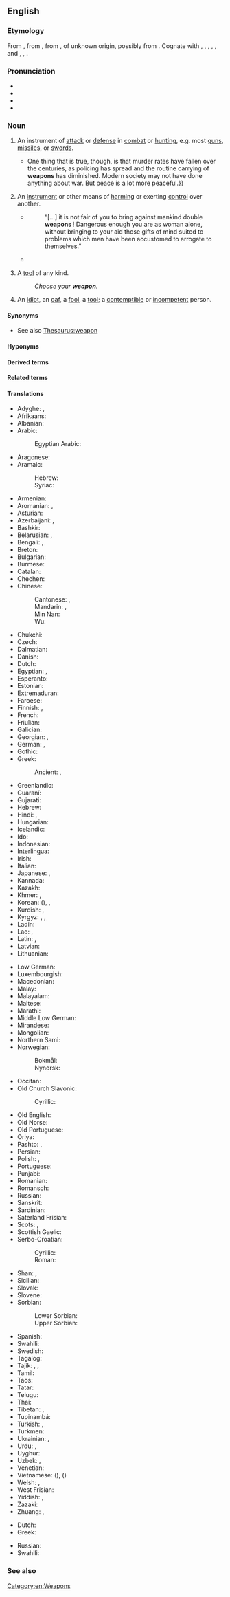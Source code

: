 ==English==

===Etymology===
From {{inh|en|enm|wepen}}, from {{inh|en|ang|wǣpn}}, from {{inh|en|gem-pro|*wēpną||weapon}}, of unknown origin, possibly from {{der|en|ine-pro|*wēbnom}}. Cognate with {{cog|sco|wapyn}}, {{m|sco|wappen||weapon}}, {{cog|fy|wapen||weapon}}, {{cog|nl|wapen||weapon; coat of arms}}, {{cog|nds|wapen||weapon}}, {{cog|de|Waffe||weapon}} and {{m|de|Wappen||coat of arms}}, {{cog|sv|vapen||weapon}}, {{cog|is|vopn||weapon}}.

===Pronunciation===
* {{IPA|en|/ˈwɛ.pən/}}
* {{audio|en|en-us-weapon.ogg|Audio (US)}}
* {{rhymes|en|ɛpən}}
* {{hyphenation|en|weap|on}}

===Noun===
{{en-noun}}

# An instrument of [[attack]] or [[defense]] in [[combat]] or [[hunting]], e.g. most [[gun]]s, [[missile]]s, or [[sword]]s.
#: {{ux|en|The club that is now mostly used for golf was once a common '''weapon'''.}}
#* {{quote-journal|en|date=2013-07-20|volume=408|issue=8845|magazine={{w|The Economist}}
|title=[http://www.economist.com/news/science-and-technology/http://www.economist.com/news/science-and-technology/21581980-latest-research-suggests-humans-are-not-warriors-their-genes-after-all-old Old soldiers?]
|passage=Whether modern, industrial man is less or more warlike than his hunter-gatherer ancestors is impossible to determine.{{...}}One thing that is true, though, is that murder rates have fallen over the centuries, as policing has spread and the routine carrying of '''weapons''' has diminished. Modern society may not have done anything about war. But peace is a lot more peaceful.}}
# An [[instrument]] or other means of [[harm]]ing or exerting [[control]] over another.
#: {{ux|en|Money is the main '''weapon''' of modern oligarchs.}}
#* {{RQ:EHough PrqsPrc|I|0029}}
#*: “[…] it is not fair of you to bring against mankind double '''weapons'''&thinsp;! Dangerous enough you are as woman alone, without bringing to your aid those gifts of mind suited to problems which men have been accustomed to arrogate to themselves.”
#* {{quote-journal|en|date=January 15, 2011|author=Phil Dawkes|work=BBC
|title=[http://news.bbc.co.uk/sport2/hi/football/eng_prem/9358228.stm Stoke 2-0 Bolton]
|passage=Rory Delap's long throw-ins are a familiar '''weapon''' to the Potters' opponents but this does not make them any easier to defend against.}}
# {{lb|en|informal|humorous}} A [[tool]] of any kind.
#: ''Choose your '''weapon'''.''
# {{lb|en|Scotland|Britain|slang|pejorative}} An [[idiot]], an [[oaf]], a [[fool]], a [[tool]]; a [[contemptible]] or [[incompetent]] person.

====Synonyms====
* See also [[Thesaurus:weapon]]

====Hyponyms====
{{col4|en|assault weapon
|[[anti-tank guided weapon]] ([[ATGW]])
|anti-tank weapon
|atomic weapon
|biological weapon
|bioweapon
|chemical weapon
|cold weapon
|conventional weapon
|crew-served weapon
|cyberweapon
|doomsday weapon
|gun
|mass destruction weapon
|murder weapon
|nuclear weapon
|pistol
|radiological weapon
|ranged weapon
|section automatic weapon
|siege weapon
|space weapon
|squad automatic weapon
|superweapon
|sword
|thermonuclear weapon
|[[weapon of mass destruction]] ([[WMD]])
|weapon of wholesale destruction
}}

====Derived terms====
{{der4|en|beweapon
|biological-weapon
|nonweapon
|radiological-weapon
|superweaponry
|weaponed
|weaponeer
|weaponization
|weaponize
|weapons-grade
|weaponsmith
|weaponsmithing
}}

====Related terms====
{{rel4|en|[[Assault Weapons Ban]] ([[AWB]])
|[[assault with a deadly weapon]] ([[ADW]])
|[[nuclear weapons inheritance project]] ([[NWIP]])
|[[nuclear weapons state]] ([[NWS]])
|weapons free
|weapons hold
|weapons tight
}}

====Translations====
{{trans-top|instrument of attack or defense in combat}}
* Adyghe: {{t|ady|ӏашэ}}, {{t|ady|ашэ}}
* Afrikaans: {{t+|af|wapen}}
* Albanian: {{t+|sq|armë|f}}
* Arabic: {{t|ar|سِلَاح|m}}
*: Egyptian Arabic: {{t|arz|سلاح|m|tr=silāḥ}}
* Aragonese: {{t|an|arma}}
* Aramaic:
*: Hebrew: {{t|arc|זינא|tr=zaynā’|m}}
*: Syriac: {{t|arc|ܙܝܢܐ|tr=zaynā’|m}}
* Armenian: {{t+|hy|զենք}}
* Aromanian: {{t|rup|armã|f}}, {{t|rup|tufeche}}
* Asturian: {{t|ast|arma|f}}
* Azerbaijani: {{t+|az|silah}}, {{t|az|yaraq}}
* Bashkir: {{t|ba|ҡорал}}
* Belarusian: {{t|be|збро́я|f}}, {{t|be|ару́жжа|n}}
* Bengali: {{t+|bn|অস্ত্র}}, {{t|bn|হাতিয়ার}}
* Breton: {{t+|br|arm|m}}
* Bulgarian: {{t+|bg|оръ́жие|n}}
* Burmese: {{t+|my|လက်နက်}}
* Catalan: {{t+|ca|arma|f}}
* Chechen: {{t|ce|герз}}
* Chinese:
*: Cantonese: {{t|yue|武器|tr=mou5 hei3}}, {{t|yue|兵器|tr=bing1 hei3}}
*: Mandarin: {{t+|cmn|武器|tr=wǔqì}}, {{t+|cmn|兵器|tr=bīngqì}}
*: Min Nan: {{t+|nan|武器|tr=bú-khì}}
*: Wu: {{t|wuu|武器|tr=vu qi}}
* Chukchi: {{t|ckt|ирвын|tr=irvyn}}
* Czech: {{t+|cs|zbraň|f}}
* Dalmatian: {{t|dlm|jarma|f}}
* Danish: {{t+|da|våben|n}}
* Dutch: {{t+|nl|wapen|n}}
* Egyptian: {{t-egy|jry|h=i-ir-i-i-T30}}, {{t-egy|ꜥḥꜣw|h=D34A-w-T11}}
* Esperanto: {{t|eo|armilo}}
* Estonian: {{t+|et|relv}}
* Extremaduran: {{t|ext|arma}}
* Faroese: {{t|fo|vápn|n}}
* Finnish: {{t+|fi|ase}}, {{t+|fi|astalo}}
* French: {{t+|fr|arme|f}}
* Friulian: {{t|fur|arme|f}}
* Galician: {{t+|gl|arma|f}}
* Georgian: {{t|ka|იარაღი}}, {{t|ka|საჭურველი}}
* German: {{t+|de|Waffe|f}}, {{t+|de|Arm|m}}
* Gothic: {{t|got|𐍅𐌴𐍀𐌽|n|sc=Goth}}
* Greek: {{t+|el|όπλο|n}}
*: Ancient: {{t|grc|ὅπλον|n}}, {{q|Epic}} {{t|grc|ἄορ|n}}
* Greenlandic: {{t|kl|sakku}}
* Guaraní: {{t|gn|mboka}} {{qualifier|firearm}}
* Gujarati: {{t+|gu|શસ્ત્ર|sc=Gujr}}
* Hebrew: {{t+|he|כְּלִי נֶשֶׁק|m|tr=kli nésheq}}
* Hindi: {{t+|hi|हथियार|m|sc=Deva}}, {{t+|hi|शस्त्र|m|sc=Deva}}
* Hungarian: {{t+|hu|fegyver}}
* Icelandic: {{t+|is|vopn|n}}
* Ido: {{t+|io|armo}}
* Indonesian: {{t+|id|senjata}}
* Interlingua: {{t|ia|arma}}
* Irish: {{t|ga|arm}}
* Italian: {{t+|it|arma|f}}
* Japanese: {{t+|ja|武器|tr=ぶき, buki|sc=Jpan}}, {{t+|ja|兵器|tr=へいき, heiki|sc=Jpan}}
* Kannada: {{t+|kn|ಆಯುಧ}}
* Kazakh: {{t+|kk|қару|sc=Cyrl}}
* Khmer: {{t|km|គ្រឿងអាវុធ}}, {{t+|km|អាវុធ}}
* Korean: {{t+|ko|무기}} ({{t+|ko|武器}}), {{t+|ko|병기}}, {{t|ko|전쟁무기|tr=jeonjaengmugi}}
* Kurdish: {{t+|ku|çek}}, {{t+|ku|sîleh}}
* Kyrgyz: {{t+|ky|курал|sc=Cyrl}}, {{t|ky|курал-жарак|sc=Cyrl}}, {{t+|ky|жарак|sc=Cyrl}}
* Ladin: {{t|lld|erma|f}}
* Lao: {{t|lo|ຄຳເພິງ}}, {{t+|lo|ອາວຸດ}}
* Latin: {{t|la|tēlum|n}}, {{t+|la|arma|n-p}}
* Latvian: {{t|lv|ierocis|m}}
* Lithuanian: {{t|lt|ginklas|m}}
{{trans-mid}}
* Low German: {{t|nds|Wapen|n}}
* Luxembourgish: {{t+|lb|Waff|f}}
* Macedonian: {{t|mk|о́ружје|n|sc=Cyrl}}
* Malay: {{t|ms|senjata}}
* Malayalam: {{t+|ml|ആയുധം}}
* Maltese: {{t|mt|arma|f}}
* Marathi: {{t|mr|शस्त्र}}
* Middle Low German: {{t|gml|wapen|tr=wâpen}}
* Mirandese: {{t|mwl|arma}}
* Mongolian: {{t+|mn|зэвсэг|sc=Cyrl}}
* Northern Sami: {{t|se|vearju}}
* Norwegian:
*: Bokmål: {{t+|nb|våpen|n}}
*: Nynorsk: {{t|nn|våpen|n}}
* Occitan: {{t+|oc|arma|f}}
* Old Church Slavonic:
*: Cyrillic: {{t|cu|орѫжиѥ|n}}
* Old English: {{t|ang|wǣpn|n}}
* Old Norse: {{t|non|vápn|n}}
* Old Portuguese: {{t|roa-opt|arma}}
* Oriya: {{t-needed|or}}
* Pashto: {{t+|ps|وسله|f|tr=waslá}}, {{t+|ps|اسلحه|f|tr=aslehá}}
* Persian: {{t+|fa|سلاح|tr=selâh|sc=fa-Arab}}
* Polish: {{t+|pl|broń|f}}, {{t|pl|oręż|m}}
* Portuguese: {{t+|pt|arma|f}}
* Punjabi: {{t|pa|ਹਥਿਆਰ}}
* Romanian: {{t+|ro|armă|f}}
* Romansch: {{t|rm|arma|f}}
* Russian: {{t+|ru|ору́жие|n}}
* Sanskrit: {{t+|sa|आयुध}}
* Sardinian: {{t|sc|àrma|f}}
* Saterland Frisian: {{t|stq|Woapen|n}}
* Scots: {{t|sco|wapyn}}, {{t|sco|wappen}}
* Scottish Gaelic: {{t+|gd|arm|m}}
* Serbo-Croatian:
*: Cyrillic: {{t|sh|о̀рӯжје|n}}
*: Roman: {{t+|sh|òrūžje|n}}
* Shan: {{t|shn|လၢၵ်ႈၼၢၵ်ႈ}}, {{t|shn|ၵွင်ႈၵၢင်ႇ}}
* Sicilian: {{t+|scn|arma|f}}
* Slovak: {{t+|sk|zbraň|f}}
* Slovene: {{t|sl|orožje|n}}
* Sorbian:
*: Lower Sorbian: {{t|dsb|broń|f}}
*: Upper Sorbian: {{t|hsb|bróń|f}}
* Spanish: {{t+|es|arma|f}}
* Swahili: {{t+|sw|silaha}}
* Swedish: {{t+|sv|vapen|n}}
* Tagalog: {{t|tl|sandata}}
* Tajik: {{t|tg|силоҳ|sc=Cyrl}}, {{t|tg|яроқ|sc=Cyrl}}, {{t|tg|аслиҳа|p|sc=Cyrl}}
* Tamil: {{t+|ta|ஆயுதம்}}
* Taos: {{t|twf|hų́łoliną}}
* Tatar: {{t+|tt|корал|sc=Cyrl}}
* Telugu: {{t+|te|ఆయుధము}}
* Thai: {{t+|th|อาวุธ|}}
* Tibetan: {{t|bo|མཚོན་ཆ||sc=Tibt}}, {{t|bo|གོ་མཚོན|sc=Tibt}}
* Tupinambá: {{t|tpn|popesûara}}
* Turkish: {{t+|tr|silah}}, {{t+|tr|yarak}}
* Turkmen: {{t|tk|ýarag}}
* Ukrainian: {{t|uk|збро́я|f}}, {{t|uk|ору́жжя|n}} {{qualifier|obsolete}}
* Urdu: {{t|ur|ہتھیار|m|tr=hathiyār}}, {{t|ur|اسلحہ|tr=asliha}}
* Uyghur: {{t|ug|قورال}}
* Uzbek: {{t+|uz|qurol}}, {{t+|uz|yarogʻ}}
* Venetian: {{t+|vec|arma}}
* Vietnamese: {{t+|vi|vũ khí}} ({{t|vi|武器}}), {{t+|vi|binh khí}} ({{t|vi|兵器}})
* Welsh: {{t+|cy|arf|m|f}}, {{t|cy|erfyn|m}}
* West Frisian: {{t|fy|wapen}}
* Yiddish: {{t|yi|וואָפֿן|m|n}}, {{t|yi|כּלי־זיין|m|n|tr=klezayen}}
* Zazaki: {{t|zza|çek}}
* Zhuang: {{t|za|cungqcax}}, {{t|za|vujgi}}
{{trans-bottom}}

{{trans-top|means of harming or exerting control}}
* Dutch: {{t+|nl|wapen|n}}
* Greek: {{t+|el|όπλο|n}}
{{trans-mid}}
* Russian: {{t+|ru|ору́жие|n}}
* Swahili: {{t+|sw|vilaha}}
{{trans-bottom}}

===See also===
{{pedialite}}
[[Category:en:Weapons]]